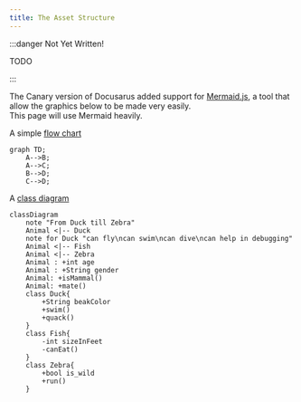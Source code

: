 ```yaml
---
title: The Asset Structure
---
```


:::danger Not Yet Written!

TODO

:::

The Canary version of Docusarus added support for [Mermaid.js](https://mermaid.js.org/intro/), a tool that allow the graphics below to be made very easily.\
This page will use Mermaid heavily.

A simple [flow chart](https://mermaid.js.org/syntax/flowchart.html)
```mermaid
graph TD;
    A-->B;
    A-->C;
    B-->D;
    C-->D;
```

A [class diagram](https://mermaid.js.org/syntax/classDiagram.html)
```mermaid
classDiagram
    note "From Duck till Zebra"
    Animal <|-- Duck
    note for Duck "can fly\ncan swim\ncan dive\ncan help in debugging"
    Animal <|-- Fish
    Animal <|-- Zebra
    Animal : +int age
    Animal : +String gender
    Animal: +isMammal()
    Animal: +mate()
    class Duck{
        +String beakColor
        +swim()
        +quack()
    }
    class Fish{
        -int sizeInFeet
        -canEat()
    }
    class Zebra{
        +bool is_wild
        +run()
    }
```
